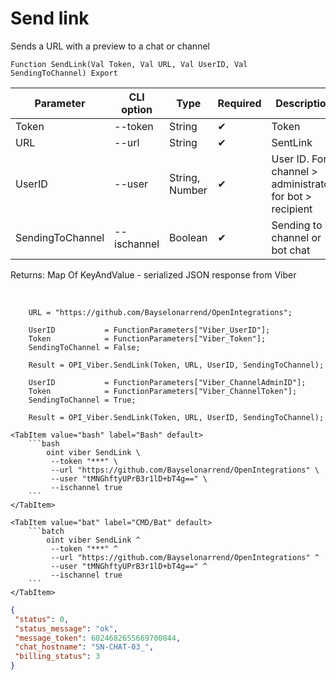 ﻿---
sidebar_position: 6
description: Send link and other functions to work with Viber in the Open Integration Package, a free open-source integration library for 1C:Enterprise 8, OneScript and CLI
keywords: [1C, 1С, 1С:Enterprise, 1С:Enterprise 8.3, API, Integration, Services, Exchange, OneScript, CLI, Viber]
---


# Send link
 Sends a URL with a preview to a chat or channel



`Function SendLink(Val Token, Val URL, Val UserID, Val SendingToChannel) Export`

  | Parameter | CLI option | Type | Required | Description |
  |-|-|-|-|-|
  | Token | --token | String | &#x2714; | Token |
  | URL | --url | String | &#x2714; | SentLink |
  | UserID | --user | String, Number | &#x2714; | User ID. For channel > administrator, for bot > recipient |
  | SendingToChannel | --ischannel | Boolean | &#x2714; | Sending to channel or bot chat |

  
  Returns:  Map Of KeyAndValue - serialized JSON response from Viber

<br/>



```bsl title="1C:Enterprise/OneScript code example"
    URL = "https://github.com/Bayselonarrend/OpenIntegrations";

    UserID           = FunctionParameters["Viber_UserID"];
    Token            = FunctionParameters["Viber_Token"];
    SendingToChannel = False;

    Result = OPI_Viber.SendLink(Token, URL, UserID, SendingToChannel);

    UserID           = FunctionParameters["Viber_ChannelAdminID"];
    Token            = FunctionParameters["Viber_ChannelToken"];
    SendingToChannel = True;

    Result = OPI_Viber.SendLink(Token, URL, UserID, SendingToChannel);
```
 

 <Tabs>
  
    <TabItem value="bash" label="Bash" default>
        ```bash
            oint viber SendLink \
             --token "***" \
             --url "https://github.com/Bayselonarrend/OpenIntegrations" \
             --user "tMNGhftyUPrB3r1lD+bT4g==" \
             --ischannel true
        ```
    </TabItem>
  
    <TabItem value="bat" label="CMD/Bat" default>
        ```batch
            oint viber SendLink ^
             --token "***" ^
             --url "https://github.com/Bayselonarrend/OpenIntegrations" ^
             --user "tMNGhftyUPrB3r1lD+bT4g==" ^
             --ischannel true
        ```
    </TabItem>
</Tabs>


```json title="Result"
{
 "status": 0,
 "status_message": "ok",
 "message_token": 6024682655669700844,
 "chat_hostname": "SN-CHAT-03_",
 "billing_status": 3
}
```
